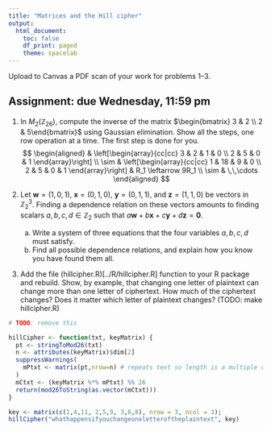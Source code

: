 ```yaml
---
title: "Matrices and the Hill cipher"
output:
  html_document:
    toc: false
    df_print: paged
    theme: spacelab
---
```


Upload to Canvas a PDF scan of your work for problems 1--3. 

## Assignment: due Wednesday, 11:59 pm

1.  In $M_2(\mathbb{Z}_{26})$, compute the inverse of the matrix $\begin{bmatrix} 3 & 2 \\ 2 & 5\end{bmatrix}$ using Gaussian elimination. Show all the steps, one row operation at a time. The first step is done for you.
$$
\begin{aligned}
& 
\left[\begin{array}{cc|cc}
3 & 2 & 1 & 0 \\
2 & 5 & 0 & 1
\end{array}\right] \\
\sim &
\left[\begin{array}{cc|cc}
1 & 18 & 9 & 0 \\
2 & 5 & 0 & 1
\end{array}\right] 
&
R_1 \leftarrow 9R_1 \\
\sim &
\,\,\cdots
\end{aligned}
$$

2.   Let $\mathbf{w} = (1,0,1)$, $\mathbf{x} = (0,1,0)$, $\mathbf{y} = (0,1,1)$, and $\mathbf{z} = (1,1,0)$ be vectors in $\mathbb{Z}_2^3$. Finding a dependence relation on these vectors amounts to finding scalars $a,b,c,d \in \mathbb{Z}_2$ such that
$a\mathbf{w} + b\mathbf{x} + c\mathbf{y} + d\mathbf{z} = \mathbf{0}$.
     a. Write a system of three equations that the four variables $a,b,c,d$ must satisfy.
     b.  Find all possible dependence relations, and explain how you know you have found them all.

3. Add the file (hillcipher.R)[../R/hillcipher.R] function to your R package and rebuild.  Show, by example, that changing one letter of plaintext can change more than one letter of ciphertext. How much of the ciphertext changes? Does it matter which letter of plaintext changes? (TODO: make hillcipher.R)

```r

# TODO: remove this 

hillCipher <- function(txt, keyMatrix) {
  pt <- stringToMod26(txt)
  n <- attributes(keyMatrix)$dim[2]
  suppressWarnings(
    mPtxt <- matrix(pt,nrow=n) # repeats text so length is a multiple of n
  )
  mCtxt <- (keyMatrix %*% mPtxt) %% 26
  return(mod26ToString(as.vector(mCtxt)))
}

key <- matrix(c(1,4,11, 2,5,9, 3,6,8), nrow = 3, ncol = 3);
hillCipher("whathappensifyouchangeoneletteroftheplaintext", key)
```

